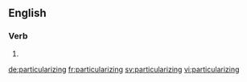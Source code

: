 ==English==

===Verb===
{{head|en}}

# {{present participle of|particularize}}

[[de:particularizing]]
[[fr:particularizing]]
[[sv:particularizing]]
[[vi:particularizing]]